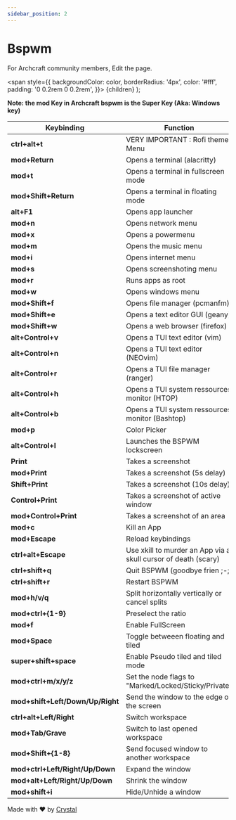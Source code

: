 ```yaml
---
sidebar_position: 2
---
```


# Bspwm

For Archcraft community members, Edit the page.

<!-- Tabs -->

<!-- Badges -->
  <span
    style={{
      backgroundColor: color,
      borderRadius: '4px',
      color: '#fff',
      padding: '0 0.2rem 0 0.2rem',
    }}>
    {children}
  </span>
);

<!-- Add your stuff after this -->

**Note: the mod Key in Archcraft bspwm is the Super Key (Aka: Windows key)**

|Keybinding|Function|
|--|--|
|**ctrl+alt+t**| VERY IMPORTANT : Rofi themes Menu |
|**mod+Return** | Opens a terminal (alacritty) |
|**mod+t** | Opens a terminal in fullscreen mode |
|**mod+Shift+Return** | Opens a terminal in floating mode |
|**alt+F1** | Opens app launcher |
|**mod+n** | Opens network menu |
|**mod+x** | Opens a powermenu |
|**mod+m** | Opens the music menu |
|**mod+i** | Opens internet menu |
|**mod+s** | Opens screenshoting menu |
|**mod+r** | Runs apps as root |
|**mod+w** | Opens windows menu |
|**mod+Shift+f** | Opens file manager (pcmanfm) |
|**mod+Shift+e** | Opens a text editor GUI (geany) |
|**mod+Shift+w** | Opens a web browser (firefox) |
|**alt+Control+v** | Opens a TUI text editor (vim) |
|**alt+Control+n** | Opens a TUI text editor (NEOvim) |
|**alt+Control+r** | Opens a TUI file manager (ranger) |
|**alt+Control+h** | Opens a TUI system ressources monitor (HTOP) |
|**alt+Control+b** | Opens a TUI system ressources monitor (Bashtop) |
|**mod+p**| Color Picker |
|**alt+Control+l** | Launches the BSPWM lockscreen |
|**Print** | Takes a screenshot |
|**mod+Print** | Takes a screenshot (5s delay) |
|**Shift+Print** | Takes a screenshot (10s delay)|
|**Control+Print** | Takes a screenshot of active window |
|**mod+Control+Print** | Takes a screenshot of an area |
|**mod+c** | Kill an App |
|**mod+Escape** | Reload keybindings|
|**ctrl+alt+Escape** | Use xkill to murder an App via a skull cursor of death (scary) |
|**ctrl+shift+q** | Quit BSPWM (goodbye frien ;-;) |
|**ctrl+shift+r** | Restart BSPWM |
|**mod+h/v/q** | Split horizontally vertically or cancel splits |
|**mod+ctrl+{1-9}** | Preselect the ratio |
|**mod+f** | Enable FullScreen |
|**mod+Space** | Toggle betweeen floating and tiled |
|**super+shift+space** | Enable Pseudo tiled and tiled mode |
|**mod+ctrl+m/x/y/z** | Set the node flags to "Marked/Locked/Sticky/Private" |
|**mod+shift+Left/Down/Up/Right** | Send the window to the edge of the screen |
|**ctrl+alt+Left/Right** | Switch workspace |
|**mod+Tab/Grave** | Switch to last opened workspace |
|**mod+Shift+{1-8}** | Send focused window to another workspace |
|**mod+ctrl+Left/Right/Up/Down** | Expand the window |
|**mod+alt+Left/Right/Up/Down**| Shrink the window|
|**mod+shift+i**| Hide/Unhide a window |


Made with ❤️ by [Crystal](https://github.com/Archenagechan) 
